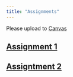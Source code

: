 ```yaml
---
title: "Assignments"
---
```


Please upload to [Canvas](https://cas.columbia.edu/cas/login?service=https%3A%2F%2Fcourseworks.columbia.edu%2Fsakai-login-tool%2Fcontainer)

## [Assignment 1](assignments/Assignment1.html)

## [Assigntment 2](assignments/Assignment2.html)